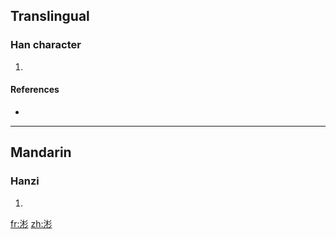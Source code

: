 ==Translingual==

===Han character===
{{Han char|rn=85|rad=水|as=07|sn=10|four=|canj=水木竹竹 (EDHH)}}

# {{defn|Han|sort=水07}}

====References====
* {{Han ref|kx=0625.260|dkj=17515|hdz=31619.070|uh=6D81|ud=28033}}

----

==Mandarin==

===Hanzi===
{{cmn-hanzi|pin=[[shèn]] ([[shen4]])|wg=shen<sup>4</sup>}}

# {{defn|Mandarin|sort=水07}}

[[fr:涁]]
[[zh:涁]]